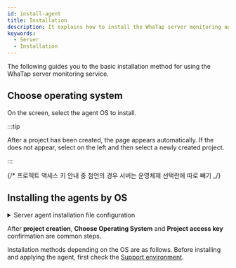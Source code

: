 ```yaml
---
id: install-agent
title: Installation
description: It explains how to install the WhaTap server monitoring agent.
keywords:
  - Server
  - Installation
---
```



The following guides you to the basic installation method for using the WhaTap server monitoring service.


<Agentsignupguide />

<Youtube ko='ZLPbs0jnF9k' en='GHev0jbMrIQ' ja='GHev0jbMrIQ' />


<Createprojectv2 />

## Choose operating system

On the <Cmdname sid="side_agentInstall" className="uitext" /> screen, select the agent OS to install.

<ImgLang img='server-select-os.png' desc='Select operating system'/>

:::tip

After a project has been created, the <Cmdname sid="agent_installation" className="uitext" /> page appears automatically. If the <Cmdname sid="agent_installation" className="uitext" /> does not appear, select <Cmdname sid="all_projects" className="uitext" /> on the left and then select a newly created project.

:::

{/* 프로젝트 액세스 키 안내 중 첨언의 경우 서버는 운영체제 선택란에 따로 빼기 _/}


<Accesskey />

## Installing the agents by OS

<details>
<summary>Server agent installation file configuration</summary>


<Svcpf />


<Svlfcpf />


<Svwcpf />

</details>

After **project creation**, **Choose Operating System** and **Project access key** confirmation are common steps. 

Installation methods depending on the OS are as follows. Before installing and applying the agent, first check the [Support environment](supported-spec).

<DocCardList/>
